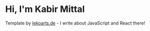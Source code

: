 # Hi, I'm Kabir Mittal

Template by [lekoarts.de](https://www.lekoarts.de?utm_source=cara&utm_medium=Starter) - I write about JavaScript and React there!
